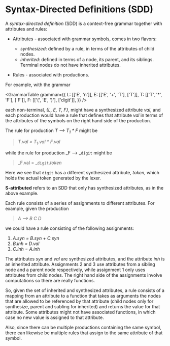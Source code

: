 
# Syntax-Directed Definitions (SDD)

A _syntax-directed definition_ (SDD) is a context-free grammar together with attributes and rules:

- Attributes - associated with grammar symbols, comes in two flavors:

  - _synthesized_: defined by a rule, in terms of the attributes of child nodes.
  - _inherited_: defined in terms of a node, its parent, and its siblings.
    Terminal nodes do not have inherited attributes.

- Rules - associated with productions.

For example, with the grammar

<GrammarTable
  grammar={{
    L: [['E', 'n']],
    E: [['E', '+', 'T'], ['T']],
    T: [['T', '*', 'F'], ['F']],
    F: [['(', 'E', ')'], ['digit']],
  }}
/>

each non-terminal, _{L, E, T, F}_, might have a synthesized attribute _val_,
and each production would have a rule that defines that attribute _val_
in terms of the attributes of the symbols on the right hand side of the
production.

The rule for production _T ⟶ T<sub>1</sub> \* F_ might be

> _T.val = T<sub>1</sub>.val \* F.val_

while the rule for production _F ⟶ _`digit` might be

> _F.val = _`digit`._token_

Here we see that `digit` has a different synthesized attribute, _token_, which
holds the actual token generated by the lexer.

**S-attributed** refers to an SDD that only has synthesized attributes, as in the above example.

Each rule consists of a series of assignments to different attributes. For example,
given the production

> _A ⟶ B C D_

we could have a rule consisting of the following assignments:

1. _A.syn = B.syn + C.syn_
1. _B.inh = D.val_
1. _C.inh = A.inh_

The attributes _syn_ and _val_ are synthesized attributes, and the attribute _inh_
is an inherited attribute. Assignments 2 and 3 use attributes from a sibling node
and a parent node respectively, while assignment 1 only uses attributes from
child nodes. The right hand side of the assignments involve computations so there
are really functions.

So, given the set of inherited and synthesized attributes, a rule consists of
a mapping from an attribute to a function that takes as arguments the nodes that are allowed to be referenced by that attribute (child nodes only for synthesize, parent and subling for inherited) and returns the value for that attribute. Some attributes
might not have associated functions, in which case no new value is assigned to that
attribute.

Also, since there can be multiple productions containing the same symbol, there can likewise be multiple rules that assign to the same attribute of that symbol.
